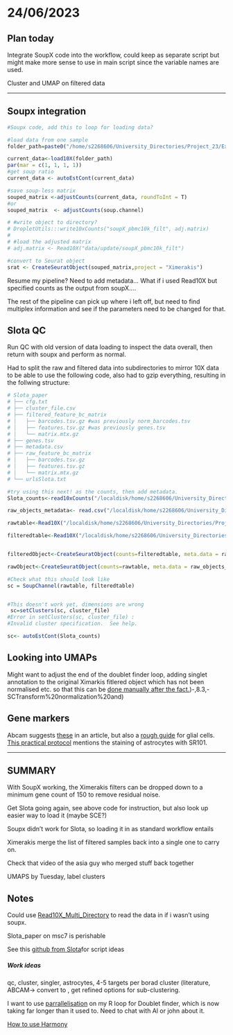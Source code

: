# 24/06/2023

## Plan today

Integrate SoupX code into the workflow, could keep as separate script but might make more sense to use in main script since the variable names are used.

Cluster and UMAP on filtered data

------------------------------------------------------------------------

## Soupx integration

```r
#Soupx code, add this to loop for loading data?

#load data from one sample
folder_path=paste0("/home/s2268606/University_Directories/Project_23/External_datasets/Ximerakis/",folder_name, "/outs/")

current_data<-load10X(folder_path)
par(mar = c(1, 1, 1, 1))
#get soup ratio
current_data <- autoEstCont(current_data)

#save soup-less matrix
souped_matrix <-adjustCounts(current_data, roundToInt = T)
#or
souped_matrix  <- adjustCounts(soup.channel)

# #write object to directory?
# DropletUtils:::write10xCounts("soupX_pbmc10k_filt", adj.matrix)
# 
# #load the adjusted matrix
# adj.matrix <- Read10X("data/update/soupX_pbmc10k_filt")

#convert to Seurat object
srat <- CreateSeuratObject(souped_matrix,project = "Ximerakis") 
```

Resume my pipeline? Need to add metadata... What if i used Read10X but specified counts as the output from soupX....

The rest of the pipeline can pick up where i left off, but need to find multiplex information and see if the parameters need to be changed for that.

## Slota QC

Run QC with old version of data loading to inspect the data overall, then return with soupx and perform as normal.

Had to split the raw and filtered data into subdirectories to mirror 10X data to be able to use the following code, also had to gzip everything, resulting in the follwing structure:

```r
# Slota_paper
# ├── cfg.txt
# ├── cluster_file.csv
# ├── filtered_feature_bc_matrix
# │   ├── barcodes.tsv.gz #was previously norm_barcodes.tsv
# │   ├── features.tsv.gz #was previously genes.tsv
# │   └── matrix.mtx.gz
# ├── genes.tsv
# ├── metadata.csv
# ├── raw_feature_bc_matrix
# │   ├── barcodes.tsv.gz
# │   ├── features.tsv.gz
# │   └── matrix.mtx.gz
# └── urlsSlota.txt
```

```r

#try using this next! as the counts, then add metadata.
Slota_counts<-read10xCounts("/localdisk/home/s2268606/University_Directories/Project_23/External_datasets/Slota_paper_original_format/", col.names=TRUE)

raw_objects_metadata<- read.csv("/localdisk/home/s2268606/University_Directories/Project_23/External_datasets/Slota_paper/metadata.csv")

rawtable<-Read10X("/localdisk/home/s2268606/University_Directories/Project_23/External_datasets/Slota_paper/raw_feature_bc_matrix")

filteredtable<-Read10X("/localdisk/home/s2268606/University_Directories/Project_23/External_datasets/Slota_paper/filtered_feature_bc_matrix/")


filteredObject<-CreateSeuratObject(counts=filteredtable, meta.data = raw_objects_metadata)

rawObject<-CreateSeuratObject(counts=rawtable, meta.data = raw_objects_metadata )

#Check what this should look like
sc = SoupChannel(rawtable, filteredtable)


#This doesn't work yet, dimensions are wrong
 sc=setClusters(sc, cluster_file)
#Error in setClusters(sc, cluster_file) : 
#Invalid cluster specification.  See help.

sc<- autoEstCont(Slota_counts)


```

## Looking into UMAPs

Might want to adjust the end of the doublet finder loop, adding singlet annotation to the original Ximarkis fitlered object which has not been normalised etc. so that this can be [done manually after the fact.](https://www.singlecellcourse.org/single-cell-rna-seq-analysis-using-seurat.html#normalization-and-dimensionality-reduction:~:text=size%3D10))-,8.3,-SCTransform%20normalization%20and)

## Gene markers

Abcam suggests [these](https://www.abcam.com/neuroscience/astrocyte-markers-and-functions) in an article, but also a [rough guide](https://www.abcam.com/neuroscience/neural-markers-guide) for glial cells. [This practical protocol](https://www.abcam.com/protocols/acute-isolation-of-hippocampal-astrocytes-protocol) mentions the staining of astrocytes with SR101.

------------------------------------------------------------------------

## SUMMARY

With SoupX working, the Ximerakis filters can be dropped down to a minimum gene count of 150 to remove residual noise.

Get Slota going again, see above code for instruction, but also look up easier way to load it (maybe SCE?)

Soupx didn't work for Slota, so loading it in as standard workflow entails

Ximerakis merge the list of filtered samples back into a single one to carry on.

Check that video of the asia guy who merged stuff back together

UMAPS by Tuesday, label clusters

## Notes

Could use [Read10X_Multi_Directory](https://samuel-marsh.github.io/scCustomize/reference/Read10X_Multi_Directory.html) to read the data in if i wasn't using soupx.

Slota_paper on msc7 is perishable

See this [github from Slota](https://github.com/jslota/scRNAseq-prion-infection/blob/main/script_1_qc.R)for script ideas

##### Work ideas

qc, cluster, singler, astrocytes, 4-5 targets per borad cluster (literature, ABCAM-\> convert to , get refined options for sub-clustering.

I want to use [parrallelisation](https://www.blasbenito.com/post/02_parallelizing_loops_with_r/) on my R loop for Doublet finder, which is now taking far longer than it used to. Need to chat with Al or john about it.

[How to use Harmony](https://portals.broadinstitute.org/harmony/SeuratV3.html)
